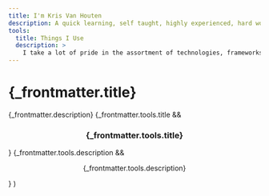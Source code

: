 ```yaml
---
title: I'm Kris Van Houten
description: A quick learning, self taught, highly experienced, hard worker who loves to use my creativity and knowledge to help make the workplace a more streamlined and efficient venue of professionalism, setting widespread examples through strong performance.
tools:
  title: Things I Use
  description: >
    I take a lot of pride in the assortment of technologies, frameworks, and services I have had the privelage of learning over the years. Below is a collection of some of the things I enjoy working with for a variety of reasons.
---
```



  <Layout full-width>
    <SEO title="About" />
    <IntroSection>
      <SectionInner>
        <h1 className="h2">{_frontmatter.title}</h1>
        {_frontmatter.description}
      </SectionInner>
    </IntroSection>
    <BaseSection align="center">
      <SectionInner>
        {_frontmatter.tools.title && <h3>{_frontmatter.tools.title}</h3>}
        {_frontmatter.tools.description && <p>{_frontmatter.tools.description}</p>}
        <IconList />
      </SectionInner>
    </BaseSection>
  </Layout>
)

